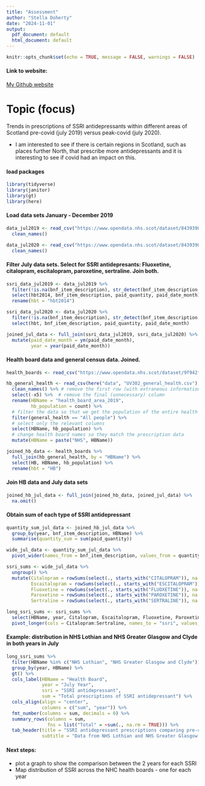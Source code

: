 ```yaml
---
title: "Assessment"
author: "Stella Doherty"
date: "2024-11-01"
output:
  pdf_document: default
  html_document: default
---
```

```r
knitr::opts_chunk$set(echo = TRUE, message = FALSE, warnings = FALSE)
```

#### Link to website: 

[My Github website](https://stella-doherty.github.io/B192311/)

# Topic (focus)

Trends in prescriptions of SSRI antidepressants within different areas of Scotland pre-covid (july 2019) versus peak-covid (july 2020).  

* I am interested to see if there is certain regions in Scotland, such as places further North, that prescribe more antidepressants and it is interesting to see if covid had an impact on this.

#### load packages
```r
library(tidyverse)
library(janitor)
library(gt)
library(here) 
```

#### Load data sets January - December 2019 
```r
data_jul2019 <- read_csv("https://www.opendata.nhs.scot/dataset/84393984-14e9-4b0d-a797-b288db64d088/resource/6e3856e9-88cb-495a-8c8a-54b0460df950/download/pitc201907.csv") %>% 
  clean_names()

data_jul2020 <- read_csv("https://www.opendata.nhs.scot/dataset/84393984-14e9-4b0d-a797-b288db64d088/resource/80b6ddb1-f09b-4d76-9927-da1e118b01ff/download/pitc202007.csv") %>% 
  clean_names()
```

#### Filter July data sets. Select for SSRI antidepresants: Fluoxetine, citalopram, escitalopram, paroxetine, sertraline. Join both. 
```r
ssri_data_jul2019 <- data_jul2019 %>% 
  filter(!is.na(bnf_item_description), str_detect(bnf_item_description, "FLUOXETINE|CITALOPRAM|ESCAITALOPRAM|PAROXETINE|SERTRALINE")) %>% 
  select(hbt2014, bnf_item_description, paid_quantity, paid_date_month) %>% 
  rename(hbt = "hbt2014")

ssri_data_jul2020 <- data_jul2020 %>% 
  filter(!is.na(bnf_item_description), str_detect(bnf_item_description, "FLUOXETINE|CITALOPRAM|ESCAITALOPRAM|PAROXETINE|SERTRALINE")) %>% 
  select(hbt, bnf_item_description, paid_quantity, paid_date_month)

joined_jul_data <- full_join(ssri_data_jul2019, ssri_data_jul2020) %>% 
  mutate(paid_date_month = ym(paid_date_month),
         year = year(paid_date_month))
```

#### Health board data and general census data. Joined. 
```r
health_boards <- read_csv("https://www.opendata.nhs.scot/dataset/9f942fdb-e59e-44f5-b534-d6e17229cc7b/resource/652ff726-e676-4a20-abda-435b98dd7bdc/download/hb14_hb19.csv")

hb_general_health <- read_csv(here("data", "UV302_general_health.csv"), skip = 10) %>% 
  clean_names() %>% # remove the first row (with extraneous information)
  select(-x5) %>%  # remove the final (unnecessary) column
  rename(HBName = "health_board_area_2019",
         hb_population = count) %>% 
  # filter the data so that we get the population of the entire health board
  filter(general_health == "All people") %>% 
  # select only the relevant columns
  select(HBName, hb_population) %>% 
  # change health board names so they match the prescription data
  mutate(HBName = paste("NHS", HBName))

joined_hb_data <- health_boards %>% 
  full_join(hb_general_health, by = "HBName") %>% 
  select(HB, HBName, hb_population) %>% 
  rename(hbt = "HB")
```

#### Join HB data and July data sets
```r
joined_hb_jul_data <- full_join(joined_hb_data, joined_jul_data) %>% 
  na.omit()
```

#### Obtain sum of each type of SSRI antidepressant 
```r
quantity_sum_jul_data <- joined_hb_jul_data %>% 
  group_by(year, bnf_item_description, HBName) %>% 
  summarise(quantity_sum = sum(paid_quantity)) 

wide_jul_data <- quantity_sum_jul_data %>% 
  pivot_wider(names_from = bnf_item_description, values_from = quantity_sum)

ssri_sums <- wide_jul_data %>% 
  ungroup() %>%
  mutate(Citalopram = rowSums(select(., starts_with("CITALOPRAM")), na.rm = TRUE),
         Escaitalopram = rowSums(select(., starts_with("ESCITALOPRAM")), na.rm = TRUE),
         Fluoxetine = rowSums(select(., starts_with("FLUOXETINE")), na.rm = TRUE), 
         Paroxetine = rowSums(select(., starts_with("PAROXETINE")), na.rm = TRUE), 
         Sertraline = rowSums(select(., starts_with("SERTRALINE")), na.rm = TRUE)) 

long_ssri_sums <- ssri_sums %>% 
  select(HBName, year, Citalopram, Escaitalopram, Fluoxetine, Paroxetine, Sertraline) %>% 
  pivot_longer(cols = Citalopram:Sertraline, names_to = "ssri", values_to = "sum") 
```

#### Example: distribution in NHS Lothian and NHS Greater Glasgow and Clyde in both years in July 
```r
long_ssri_sums %>% 
  filter(HBName %in% c("NHS Lothian", "NHS Greater Glasgow and Clyde")) %>% 
  group_by(year, HBName) %>% 
  gt() %>% 
  cols_label(HBName = "Health Board",
             year = "July Year",
             ssri = "SSRI antidepressant",
             sum = "Total prescriptions of SSRI antidepressant") %>% 
  cols_align(align = "center",
             columns = c("sum", "year")) %>% 
  fmt_number(columns = sum, decimals = 0) %>% 
  summary_rows(columns = sum,
               fns = list("Total" = ~sum(., na.rm = TRUE))) %>% 
  tab_header(title = "SSRI antidepressant prescriptions comparing pre-covid (July 2019) and peak-covid (July 2020)",
             subtitle = "Data from NHS Lothian and NHS Greater Glasgow and Clyde")
```

#### Next steps: 
* plot a graph to show the comparison between the 2 years for each SSRI
* Map distribution of SSRI across the NHC health boards - one for each year 

